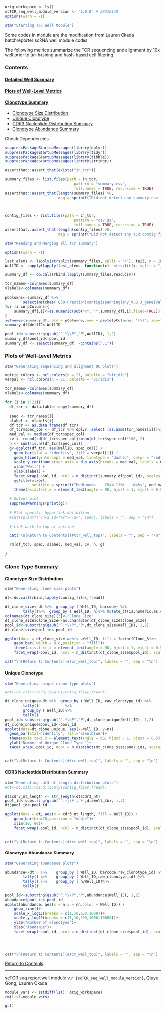 <a id="tcr_well_top"></a>

```r
orig_workspace <- ls()
scTCR_seq_well_module_version <- "1.0.0" # 20220120
options(warn = -1)

stm("Starting TCR Well Module")
```
Some codes in module are the modification from Lauren Okada batchreporter scRNA well module codes  

The following metrics summarize the TCR sequencing and alignment by 10x well prior to un-hashing and hash-based cell filtering.  


### Contents 
#### [Detailed Well Summary](#well_seq_summary)
#### [Plots of Well-Level Metrics](#seq_metrics_plots)  
#### [Clonotype Summary](#clone_summary)
  - [Clonotype Size Distribution](#tcr_clone_size)  
  - [Unique Clonotype](#unique_clone_type)  
  - [CDR3 Nucleotide Distribution Summary](#cdr3_nt_distribution)
  - [Clonotype Abundance Summary](#clone_type_abudance)

 
Check Dependencies  
```r
suppressPackageStartupMessages(library(dplyr))
suppressPackageStartupMessages(library(tidyr))
suppressPackageStartupMessages(library(tibble))
suppressPackageStartupMessages(library(stringr))

assertthat::assert_that(exists("in_tcr"))  

summary_files <- list.files(path = in_tcr, 
                               pattern = "summary.csv", 
                               full.names = TRUE, recursive = TRUE)
assertthat::assert_that(length(summary_files) >0, 
                        msg = sprintf("Did not detect any summary.csv files in input tcr directory %s", in_tcr))
    
    

contig_files <- list.files(path = in_tcr, 
                               pattern = "csv.gz", 
                               full.names = TRUE, recursive = TRUE)
assertthat::assert_that(length(contig_files) >0, 
                        msg = sprintf("Did not detect any TCR contig files in input tcr directory %s", in_tcr))

```   


```r
stm("Reading and Merging all tcr summary")

options(warn = -1)

last_elems <- lapply(strsplit(summary_files, split = "/"), tail, n = 1L)
WellID <- sapply(lapply(last_elems, function(x)  strsplit(x, split = "_") ), function(x) x[[1]])[1,]

summary_df <- do.call(rbind,lapply(summary_files,read.csv))

tcr_names<-colnames(summary_df)
vlabels<-colnames(summary_df)
    
pColumns<-summary_df %>%
        select(matches('Q30|Fraction|contig|spanning|any_V.D.J_gene|Valid_barcodes|Reads_mapped'))%>% colnames()
for (i in pColumns){
    summary_df[,i]<-as.numeric(sub("%", "",summary_df[,i],fixed=TRUE))
}
setnames(summary_df, old = pColumns, new = paste(pColumns, "(%)", sep=""))
summary_df$WellID<-WellID

pool_id<-substring(gsub("^.*\\P","P",WellID), 1,2)
summary_df$pool_id<-pool_id   
summary_df <- select(summary_df, -contains(".1"))

```  
    
 
<a id= "seq_metrics_plots"></a>  

### Plots of Well-Level Metrics  
  
```r
stm("Generating sequencing and alignment QC plots")

metric_colors <- hcl.colors(n = 21, palette = "viridis")
verpal <- hcl.colors(n = 21, palette = "viridis")

tcr_names<-colnames(summary_df)
vlabels<-colnames(summary_df)

for (i in 1:21){
  df_tcr <- data.table::copy(summary_df)
  
  spec <- tcr_names[i]
  slabel <- vlabels[i]
  df_tcr <- as.data.frame(df_tcr)
  df_tcr$spec_col <- df_tcr %>% dplyr::select (as.name(tcr_names[i]))%>% pull()
  med_val <- median(df_tcr$spec_col)
  cv <- round(sd(df_tcr$spec_col)/mean(df_tcr$spec_col)*100, 2)
  n <- sum(!is.na(df_tcr$spec_col))
  g<-ggplot(df_tcr, aes(WellID, spec_col)) +
    geom_bar(stat = "identity", fill = verpal[i]) + 
    geom_hline(yintercept = med_val, linetype = "dashed", color = "red")+
    scale_y_continuous(sec.axis = dup_axis(breaks = med_val, labels = med_val, name = ""))+
    xlab("Well") +
    ylab(slabel) +
    facet_wrap(~pool_id, ncol = n_distinct(summary_df$pool_id), scales = "free_x", drop = TRUE) +
    ggtitle(slabel, 
            subtitle = sprintf("Median=%s    CV=%.1f%%    N=%s", med_val, cv, n)) +
    theme(axis.text.x = element_text(angle = 90, hjust = 1, vjust = 0.5))
     
  # Output plot
  suppressWarnings(print(g))
      
  # Plot-specific hyperlink definition
  #cat(sprintf('\n<a id="%s"></a>', spec), labels = "", sep = "\n")
  
  # Link back to top of section

  cat("\n[Return to Contents](#tcr_well_top)", labels = "", sep = "\n")
  
  rm(df_tcr, spec, slabel, med_val, cv, n, g)
    
}
```



<a id= "clone_summary"></a>  


### Clone Type Summary

<a id= "tcr_clone_size"></a>  

#### Clonotype Size Distribution


```r
stm("Generating clone size plots")

dt<-do.call(rbind,lapply(contig_files,fread))

dt_clone_size<-dt %>%  group_by ( Well_ID, barcode) %>%   
        tally()%>%  group_by ( Well_ID, n)%>% mutate_if(is.numeric,as.character)
colnames(dt_clone_size)[3]<-"Clone_Size"
dt_clone_size$Clone_Size<-as.character(dt_clone_size$Clone_Size)
pool_id<-substring(gsub("^.*\\P","P",dt_clone_size$Well_ID), 1,2)
dt_clone_size$pool_id<-pool_id 

ggplot(data = dt_clone_size,aes(x =Well_ID, fill = factor(Clone_Size, levels=unique(dt_clone_size$Clone_Size)[order(nchar(unique(dt_clone_size$Clone_Size)), unique(dt_clone_size$Clone_Size),decreasing = TRUE)])))  +
    geom_bar( width = 0.8,position = "fill")+
    theme(axis.text.x = element_text(angle = 90, hjust = 1, vjust = 0.5))+ylab("Percentage")+ scale_fill_discrete(name = "Clone Size")+ylab("Percentage")+
    facet_wrap(~pool_id, ncol = n_distinct(dt_clone_size$pool_id), scales = "free_x", drop = TRUE)
            
cat("\n[Return to Contents](#tcr_well_top)", labels = "", sep = "\n")


```  

<a id= "unique_clone_type"></a>

#### Unique Clonotype

```r
stm("Generating unique clone type plots")

#dt<-do.call(rbind,lapply(contig_files,fread))

dt_clone_unique<-dt %>%  group_by ( Well_ID, raw_clonotype_id) %>%   
        tally()            %>%  
        group_by ( Well_ID)%>%    
        tally()
pool_id<-substring(gsub("^.*\\P","P",dt_clone_unique$Well_ID), 1,2)
dt_clone_unique$pool_id<-pool_id 
ggplot(data=dt_clone_unique, aes(x=Well_ID, y=n)) +
  geom_bar(stat="identity", fill="steelblue")+   
  theme(axis.text.x = element_text(angle = 90, hjust = 1, vjust = 0.5))+
  ylab("Number of Unique Clone Type ")+
  facet_wrap(~pool_id, ncol = n_distinct(dt_clone_size$pool_id), scales = "free_x", drop = TRUE)

    
cat("\n[Return to Contents](#tcr_well_top)", labels = "", sep = "\n")


```  

<a id= "cdr3_nt_distribution"></a>  

#### CDR3 Nucleotide Distribution Summary

```r
stm("Generating cdr3 nt length distribution plots")
#dt<-do.call(rbind,lapply(contig_files,fread))

dt$cdr3_nt_length <- str_length(dt$cdr3_nt) 
pool_id<-substring(gsub("^.*\\P","P",dt$Well_ID), 1,2)
dt$pool_id<-pool_id 

ggplot(data = dt, aes(x = cdr3_nt_length, fill = Well_ID)) +
    geom_bar(bin=70,position = "dodge")+ 
    xlim(10, 80)+
    facet_wrap(~pool_id, ncol = n_distinct(dt_clone_size$pool_id), scales = "free_x", drop = TRUE)

    
cat("\n[Return to Contents](#tcr_well_top)", labels = "", sep = "\n")


``` 

<a id= "clone_type_abudance"></a>  

#### Clonotype Abundance Summary

```r
stm("Generating abundance plots")

abundance<-dt   %>%    group_by ( Well_ID, barcode,raw_clonotype_id) %>%   
        tally() %>%    group_by ( Well_ID,raw_clonotype_id) %>%   
        tally() %>%    group_by ( n,Well_ID)%>%    
        tally()

pool_id<-substring(gsub("^.*\\P","P",abundance$Well_ID), 1,2)
abundance$pool_id<-pool_id 
ggplot(abundance, aes(x = n,y = nn,color = Well_ID)) +  
    geom_line()+ 
    scale_x_log10(breaks = c(1,10,100,1000))+ 
    scale_y_log10(breaks = c(1,10,100,1000,10000))+
    ylab("Number of Clonotyoe")+
    xlab("Abudance")+
    facet_wrap(~pool_id, ncol = n_distinct(dt_clone_size$pool_id), scales = "free_x", drop = TRUE)



    
cat("\n[Return to Contents](#tcr_well_top)", labels = "", sep = "\n")


```  

[Return to Contents](#tcr_well_top) 

---  

scTCR seq report well module v.`r {scTCR_seq_well_module_version}`, Qiuyu Gong; Lauren Okada  

```r
module_vars <- setdiff(ls(), orig_workspace)
rm(list=module_vars)

gc()

```